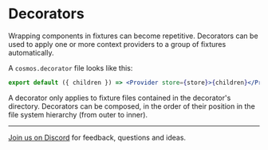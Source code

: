 
# Decorators

Wrapping components in fixtures can become repetitive. Decorators can be used to apply one or more context providers to a group of fixtures automatically.

A `cosmos.decorator` file looks like this:

```jsx filename="cosmos.decorator.js"
export default ({ children }) => <Provider store={store}>{children}</Provider>;
```

<Callout type="info">
  A decorator only applies to fixture files contained in the decorator's
  directory. Decorators can be composed, in the order of their position in the
  file system hierarchy (from outer to inner).
</Callout>

---

[Join us on Discord](https://discord.gg/3X95VgfnW5) for feedback, questions and ideas.
